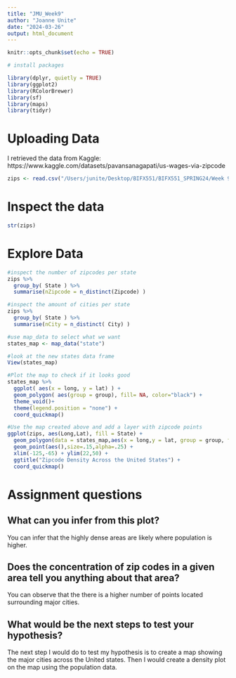 ```yaml
---
title: "JMU_Week9"
author: "Joanne Unite"
date: "2024-03-26"
output: html_document
---
```


```r
knitr::opts_chunk$set(echo = TRUE)

# install packages

library(dplyr, quietly = TRUE)
library(ggplot2)
library(RColorBrewer)
library(sf)
library(maps)
library(tidyr)
```

# Uploading Data

I retrieved the data from Kaggle: https://www.kaggle.com/datasets/pavansanagapati/us-wages-via-zipcode

```r
zips <- read.csv("/Users/junite/Desktop/BIFX551/BIFX551_SPRING24/Week 9/JMU_Week 9/zipcode-database.csv")
```


# Inspect the data
```r
str(zips) 
```
# Explore Data

```r
#inspect the number of zipcodes per state
zips %>% 
  group_by( State ) %>% 
  summarise(nZipcode = n_distinct(Zipcode) )

#inspect the amount of cities per state
zips %>% 
  group_by( State ) %>%
  summarise(nCity = n_distinct( City) )

```





```r
#use map_data to select what we want
states_map <- map_data("state")

#look at the new states data frame
View(states_map)

#Plot the map to check if it looks good
states_map %>%
  ggplot( aes(x = long, y = lat) ) +
  geom_polygon( aes(group = group), fill= NA, color="black") +
  theme_void()+
  theme(legend.position = "none") +
  coord_quickmap()


```

```r
#Use the map created above and add a layer with zipcode points
ggplot(zips, aes(Long,Lat), fill = State) +
  geom_polygon(data = states_map,aes(x = long,y = lat, group = group, fill = region),color='blue', show.legend = FALSE, alpha=.35) +
  geom_point(aes(),size=.15,alpha=.25) +
  xlim(-125,-65) + ylim(22,50) + 
  ggtitle("Zipcode Density Across the United States") + 
  coord_quickmap()
```

# Assignment questions

## What can you infer from this plot?

You can infer that the highly dense areas are likely where population is higher.

## Does the concentration of zip codes in a given area tell you anything about that area?

You can observe that the there is a higher number of points located surrounding major cities. 

## What would be the next steps to test your hypothesis?

The next step I would do to test my hypothesis is to create a map showing the major cities across the United states. Then I would create a density plot on the map using the population data.
